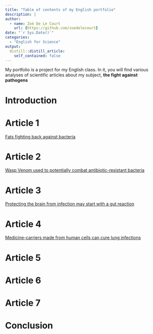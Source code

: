 ```yaml
---
title: "Table of contents of my English portfolio"
description: |
author:
  - name: Zoé De Le Court
    url: {https://github.com/zoedelecourt}
date: "`r Sys.Date()`"
categories:
  - "English for Science"
output:
  distill::distill_article:
    self_contained: false
---
```


My portfolio is a project for my English class. In it, you will find various analyses of scientific articles about my subject, **the fight against pathogens**

# Introduction

# Article 1
[Fats fighting back against bacteria](https://zoedelecourt.github.io/Zoe_blog/posts/2020-10-24-fats-fighting-back-against-bacteria/)

# Article 2
[Wasp Venom used to potentially combat antibiotic-resistant bacteria](https://zoedelecourt.github.io/Zoe_blog/posts/2020-12-15-article-2/)

# Article 3
[Protecting the brain from infection may start with a gut reaction](https://zoedelecourt.github.io/Zoe_blog/posts/2020-11-30-Protecting%20the%20brain%20from%20infection%20may%20start%20with%20a%20gut%20reaction/)

# Article 4 
[Medicine-carriers made from human cells can cure lung infections](https://zoedelecourt.github.io/Zoe_blog/posts/2020-12-09-lung-meds-delivered-by-neutrophil-derived-nanovesicles/)

# Article 5

# Article 6

# Article 7

# Conclusion


